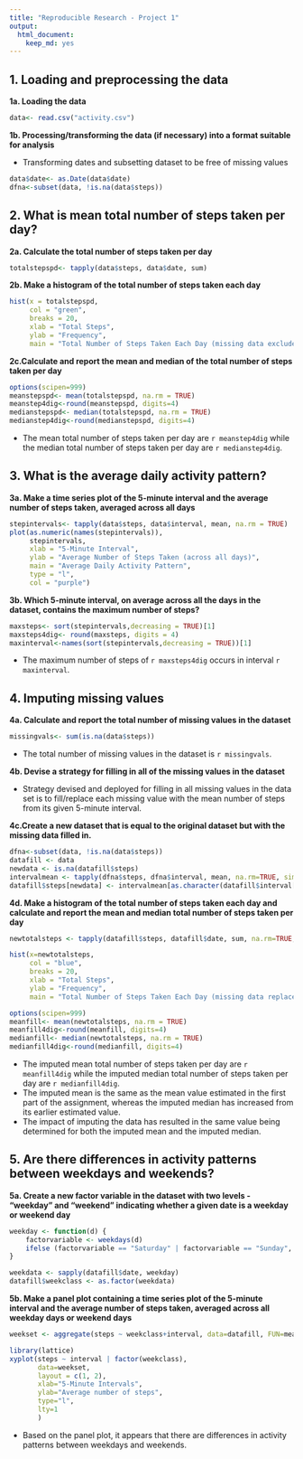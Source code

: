 ---
title: "Reproducible Research - Project 1"
output: 
  html_document: 
    keep_md: yes
---
## 1. Loading and preprocessing the data
**1a. Loading the data**
```{R} 
data<- read.csv("activity.csv")
```


**1b. Processing/transforming the data (if necessary) into a format suitable for analysis**

- Transforming dates and subsetting dataset to be free of missing values
```{R}
data$date<- as.Date(data$date)
dfna<-subset(data, !is.na(data$steps))
```

## 2. What is mean total number of steps taken per day?
**2a. Calculate the total number of steps taken per day**
```{R}
totalstepspd<- tapply(data$steps, data$date, sum)
```


**2b. Make a histogram of the total number of steps taken each day**
```{R}
hist(x = totalstepspd,
     col = "green",
     breaks = 20,
     xlab = "Total Steps",
     ylab = "Frequency",
     main = "Total Number of Steps Taken Each Day (missing data excluded)")
```


**2c.Calculate and report the mean and median of the total number of steps taken per day**
```{R}
options(scipen=999)
meanstepspd<- mean(totalstepspd, na.rm = TRUE)
meanstep4dig<-round(meanstepspd, digits=4)
medianstepspd<- median(totalstepspd, na.rm = TRUE)
medianstep4dig<-round(medianstepspd, digits=4)
```
- The mean total number of steps taken per day are `r meanstep4dig` while the median total number of steps taken per day are `r medianstep4dig`.

## 3. What is the average daily activity pattern?
**3a. Make a time series plot of the 5-minute interval and the average number of steps taken, averaged across all days**
```{R}
stepintervals<- tapply(data$steps, data$interval, mean, na.rm = TRUE)
plot(as.numeric(names(stepintervals)),
     stepintervals,
     xlab = "5-Minute Interval",
     ylab = "Average Number of Steps Taken (across all days)",
     main = "Average Daily Activity Pattern",
     type = "l",
     col = "purple")
```


**3b. Which 5-minute interval, on average across all the days in the dataset, contains the maximum number of steps?**
```{R}
maxsteps<- sort(stepintervals,decreasing = TRUE)[1]
maxsteps4dig<- round(maxsteps, digits = 4)
maxinterval<-names(sort(stepintervals,decreasing = TRUE))[1]
```
- The maximum number of steps of `r maxsteps4dig` occurs in interval `r maxinterval`.


## 4. Imputing missing values
**4a. Calculate and report the total number of missing values in the dataset**
```{R}
missingvals<- sum(is.na(data$steps))
```
- The total number of missing values in the dataset is `r missingvals`.


**4b. Devise a strategy for filling in all of the missing values in the dataset**

- Strategy devised and deployed for filling in all missing values in the data set is to fill/replace each missing value with the mean number of steps from its given 5-minute interval.


**4c.Create a new dataset that is equal to the original dataset but with the missing data filled in.**
```{R}
dfna<-subset(data, !is.na(data$steps))
datafill <- data
newdata <- is.na(datafill$steps)
intervalmean <- tapply(dfna$steps, dfna$interval, mean, na.rm=TRUE, simplify=T)
datafill$steps[newdata] <- intervalmean[as.character(datafill$interval[newdata])]
```


**4d. Make a histogram of the total number of steps taken each day and calculate and report the mean and median total number of steps taken per day** 
```{R}
newtotalsteps <- tapply(datafill$steps, datafill$date, sum, na.rm=TRUE, simplify=T)

hist(x=newtotalsteps,
     col = "blue",
     breaks = 20,
     xlab = "Total Steps",
     ylab = "Frequency",
     main = "Total Number of Steps Taken Each Day (missing data replaced)")

options(scipen=999)
meanfill<- mean(newtotalsteps, na.rm = TRUE)
meanfill4dig<-round(meanfill, digits=4)
medianfill<- median(newtotalsteps, na.rm = TRUE)
medianfill4dig<-round(medianfill, digits=4)
```
-  The imputed mean total number of steps taken per day are `r meanfill4dig` while the imputed median total number of steps taken per day are `r medianfill4dig`.  
-  The imputed mean is the same as the mean value estimated in the first part of the assignment, whereas the imputed median has increased from its earlier estimated value.  
-  The impact of imputing the data has resulted in the same value being determined for both the imputed mean and the imputed median.


## 5. Are there differences in activity patterns between weekdays and weekends?
**5a. Create a new factor variable in the dataset with two levels - "weekday" and "weekend" indicating whether a given date is a weekday or weekend day**
```{R}
weekday <- function(d) {
    factorvariable <- weekdays(d)
    ifelse (factorvariable == "Saturday" | factorvariable == "Sunday", "weekend", "weekday")
}

weekdata <- sapply(datafill$date, weekday)
datafill$weekclass <- as.factor(weekdata)
```


**5b. Make a panel plot containing a time series plot of the 5-minute interval and the average number of steps taken, averaged across all weekday days or weekend days**
```{R}
weekset <- aggregate(steps ~ weekclass+interval, data=datafill, FUN=mean)

library(lattice)
xyplot(steps ~ interval | factor(weekclass),
       data=weekset,
       layout = c(1, 2),
       xlab="5-Minute Intervals",
       ylab="Average number of steps",
       type="l",
       lty=1
       )
```

- Based on the panel plot, it appears that there are differences in activity patterns between weekdays and weekends.